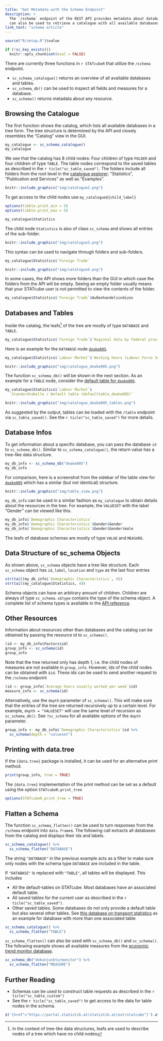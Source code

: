 ```yaml
---
title: "Get Metadata with the Schema Endpoint"
description: >
  The `/schema` endpoint of the REST API provides metadata about databases and
  can also be used to retrieve a catalogue with all available databases.
link_text: "schema article"
---
```


```r
source("R/setup.R")$value
```

```r
if (!sc_key_exists())
  knitr::opts_chunk$set(eval = FALSE)
```

There are currently three functions in `r STATcubeR` that utilize the `/schema`
endpoint.

* `sc_schema_catalogue()` returns an overview of all available databases and tables.
* `sc_schema_db()` can be used to inspect all fields and measures for a database.
* `sc_schema()` returns metadata about any resource.

## Browsing the Catalogue

The first function shows the catalog, which lists all available
databases in a tree form. The tree structure is determined by the API and
closely resembles the "Catalog" view in the GUI.

```r
my_catalogue <- sc_schema_catalogue()
my_catalogue
```

We see that the catalog has 8 child nodes: Four children of type `FOLDER` and four children of type `TABLE`.
The table nodes correspond to the saved tables as described in the `r ticle("sc_table_saved")`.
The folders include all folders from the root level in the [catalogue explorer](`r sc_browse_catalogue()`):
"Statistics", "Publication and Services" as well as "Examples".

```r
knitr::include_graphics("img/catalogue2.png")
```

To get access to the child nodes use `my_catalogue${child_label}`

```r
options(tibble.print_min = 5)
options(tibble.print_max = 5)
```

```r
my_catalogue$Statistics
```

The child node `Statistics` is also of class `sc_schema` and shows all entries of the sub-folder.

```r
knitr::include_graphics("img/catalogue3.png")
```

This syntax can be used to navigate through folders and sub-folders.

```r
my_catalogue$Statistics$`Foreign Trade`
```

```r
knitr::include_graphics("img/catalogue4.png")
```

In some cases, the API shows more folders than the GUI in which case the folders from the API will be empty.
Seeing an empty folder usually means that your STATcube user is not permitted to view the contents of the folder.

```r
my_catalogue$Statistics$`Foreign Trade`$Außenhandelsindizes
```

## Databases and Tables

Inside the catalog, the leafs^[In the context of tree-like data structures, leafs are used to describe nodes of a tree which have no child nodes] of the tree are mostly of type `DATABASE` and `TABLE`.

```r
my_catalogue$Statistics$`Foreign Trade`$`Regional data by federal provinces`
```

Here is an example for the `DATABASE` node [`deake005`](`r sc_browse_database("deake005")`).

```r
my_catalogue$Statistics$`Labour Market`$`Working hours (Labour Force Survey)`
```

```r
knitr::include_graphics("img/catalogue_deake005.png")
```

The function `sc_schema_db()` will be shown in the next section.
As an example for a `TABLE` node, consider the [default table for `deake005`](`r STATcubeR:::sc_browse_table("defaulttable_deake005")`).

```r
my_catalogue$Statistics$`Labour Market`$
  `Standardtabelle / Default table (defaulttable_deake005)`
```

```r
knitr::include_graphics("img/catalogue_deake005_tables.png")
```

As suggested by the output, tables can be loaded with the `/table` endpoint via `sc_table_saved()`.
See the `r ticle("sc_table_saved")` for more details.

## Database Infos

To get information about a specific database, you can pass the database `id` to `sc_schema_db()`.
Similar to `sc_schema_catalogue()`, the return value has a tree-like data structure. 

```r
my_db_info <- sc_schema_db("deake005")
my_db_info
```

For comparison, here is a screenshot from the sidebar of the table view for [`deake005`](`r sc_browse_database("deake005")`) which has a similar (but not identical) structure.

```r
knitr::include_graphics("img/table_view.png")
```

`my_db_info` can be used in a similar fashion as `my_catalogue`
to obtain details about the resources in the tree. For example, the
`VALUESET` with the label "Gender" can be viewed like this.

```r
my_db_info$`Demographic Characteristics`
my_db_info$`Demographic Characteristics`$Gender$Gender
my_db_info$`Demographic Characteristics`$Gender$Gender$male
```

The leafs of database schemas are mostly of type `VALUE` and `MEASURE`.

## Data Structure of sc_schema Objects

As shown above, `sc_schema` objects have a tree like structure.
Each `sc_schema` object has `id`, `label`, `location` and `type` as the last four entries

```r
str(tail(my_db_info$`Demographic Characteristics`, 4))
str(tail(my_catalogue$Statistics, 4))
```

Schema objects can have an arbitrary amount of children.
Children are always of type `sc_schema`.
`x$type` contains the type of the schema object.
A complete list of schema types is available in the [API reference](https://docs.wingarc.com.au/superstar/9.12/open-data-api/open-data-api-reference/schema-endpoint).

## Other Resources

Information about resources other than databases and the catalog can
be obtained by passing the resource id to `sc_schema()`.

```r
(id <- my_db_info$Factors$id)
group_info <- sc_schema(id)
group_info
```

Note that the tree returned only has depth 1, i.e. the child nodes of measures are not available in `group_info`. 
However, ids of the child nodes can be obtained with `$id`.
These ids can be used to send another request to the `/schema` endpoint

```r
(id <- group_info$`Average hours usually worked per week`$id)
measure_info <- sc_schema(id)
```

Alternatively, use the `depth` parameter of `sc_schema()`.
This will make sure that the entries of the tree are returned recursively up to a certain level.
For example, `depth = "VALUESET"` will use the same level of recursion as `sc_schema_db()`.
See `?sc_schema` for all available options of the `depth` parameter.

```r
group_info <- my_db_info$`Demographic Characteristics`$id %>%
  sc_schema(depth = "valueset")
```

## Printing with data.tree

If the `{data.tree}` package is installed, it can be used for an alternative
print method.

```r
print(group_info, tree = TRUE)
```

The `{data.tree}` implementation of the print method can be set as a default using the option `STATcubeR.print_tree`

```r
options(STATcubeR.print_tree = TRUE)
```

## Flatten a Schema

The function `sc_schema_flatten()` can be used to turn responses from the `/schema` endpoint into `data.frame`s.
The following call extracts all databases from the catalog and displays their ids and labels.

```r
sc_schema_catalogue() %>%
  sc_schema_flatten("DATABASE")
```

The string `"DATABASE"` in the previous example acts as a filter to make sure only nodes with the schema type `DATABASE` are included in the table.

If `"DATABASE"` is replaced with `"TABLE"`, all tables will be displayed. This includes

* All the default-tables on STATcube.
  Most databases have an associated default table.
* All saved tables for the current user as described in the `r ticle("sc_table_saved")`.
* Other saved tables.
  Some databases do not only provide a default table but also several other tables.
  See [this database on transport statistics](https://portal.statistik.at/statistik.at/ext/statcube/openinfopage?id=degvk_fahrt_2010) as an example for database with more than one associated table


```r
sc_schema_catalogue() %>%
  sc_schema_flatten("TABLE")
```

`sc_schema_flatten()` can also be used with `sc_schema_db()` and `sc_schema()`.
The following example shows all available measures from the [economic trend monitor database](https://portal.statistik.at/statistik.at/ext/statcube/openinfopage?id=dekonjunkturmonitor).

```r
sc_schema_db("dekonjunkturmonitor") %>%
  sc_schema_flatten("MEASURE")
```

## Further Reading

* Schemas can be used to construct table requests as described in 
  the `r ticle("sc_table_custom")`
* See the `r ticle("sc_table_saved")` to get access to the data for table
  nodes in the schema.

```js
$('[href^="https://portal.statistik.at/statistik.at/ext/statcube"]').attr("target", "_blank");
```

